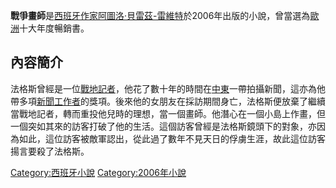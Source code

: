 {{NoteTA|G1=Show}}
{{infobox  Book | <!-- See  Wikipedia:WikiProject_Novels or Wikipedia:WikiProject_Books -->
| name              = 戰爭畫師
| title_orig       ='''''El pintor de batallas'''''
| author            = [[阿圖洛·貝雷茲-雷維特|阿圖洛·貝雷茲-雷維特]]
| country           = [[西班牙|西班牙]]
| language          = [[西班牙文|西班牙文]]
| release_date     = 2006年
}}
'''戰爭畫師'''是[[西班牙|西班牙]][[作家|作家]][[阿圖洛·貝雷茲-雷維特|阿圖洛·貝雷茲-雷維特]]於2006年出版的小說，曾當選為[[歐洲|歐洲]]十大年度暢銷書。
==內容簡介==
法格斯曾經是一位[[戰地記者|戰地記者]]，他花了數十年的時間在[[中東|中東]]一帶拍攝新聞，這亦為他帶多項[[新聞工作者|新聞工作者]]的獎項。後來他的女朋友在採訪期間身亡，法格斯便放棄了繼續當戰地記者，轉而重投他兒時的理想，當一個畫師。他潛心在一個小島上作畫，但一個突如其來的訪客打破了他的生活。這個訪客曾經是法格斯鏡頭下的對象，亦因為如此，這位訪客被敵軍認出，從此過了數年不見天日的俘虜生涯，故此這位訪客揚言要殺了法格斯。

[[Category:西班牙小說|Category:西班牙小說]]
[[Category:2006年小說|Category:2006年小說]]